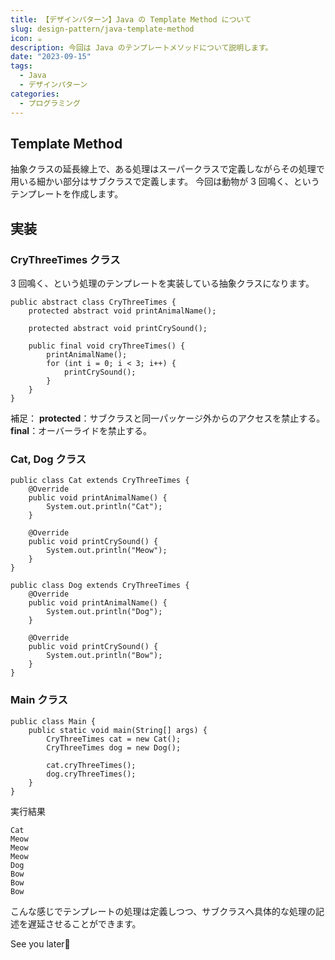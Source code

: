 ```yaml
---
title: 【デザインパターン】Java の Template Method について
slug: design-pattern/java-template-method
icon: ☕️
description: 今回は Java のテンプレートメソッドについて説明します。
date: "2023-09-15"
tags:
  - Java
  - デザインパターン
categories:
  - プログラミング
---
```

## Template Method

抽象クラスの延長線上で、ある処理はスーパークラスで定義しながらその処理で用いる細かい部分はサブクラスで定義します。
今回は動物が 3 回鳴く、というテンプレートを作成します。

## 実装

### CryThreeTimes クラス

3 回鳴く、という処理のテンプレートを実装している抽象クラスになります。

```java:java
public abstract class CryThreeTimes {
    protected abstract void printAnimalName();

    protected abstract void printCrySound();

    public final void cryThreeTimes() {
        printAnimalName();
        for (int i = 0; i < 3; i++) {
            printCrySound();
        }
    }
}
```

補足：
**protected**：サブクラスと同一パッケージ外からのアクセスを禁止する。
**final**：オーバーライドを禁止する。

### Cat, Dog クラス

```java:java
public class Cat extends CryThreeTimes {
    @Override
    public void printAnimalName() {
        System.out.println("Cat");
    }

    @Override
    public void printCrySound() {
        System.out.println("Meow");
    }
}
```

```java:java
public class Dog extends CryThreeTimes {
    @Override
    public void printAnimalName() {
        System.out.println("Dog");
    }

    @Override
    public void printCrySound() {
        System.out.println("Bow");
    }
}
```

### Main クラス

```java:java
public class Main {
    public static void main(String[] args) {
        CryThreeTimes cat = new Cat();
        CryThreeTimes dog = new Dog();

        cat.cryThreeTimes();
        dog.cryThreeTimes();
    }
}
```

実行結果

```
Cat
Meow
Meow
Meow
Dog
Bow
Bow
Bow
```

こんな感じでテンプレートの処理は定義しつつ、サブクラスへ具体的な処理の記述を遅延させることができます。

See you later👋
